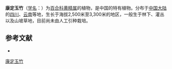 {{Speciesbox
| name = 康定玉竹
| status = 
| status_system = 
| image =
| genus = Polygonatum
| species = prattii
| authority = Baker
}}

'''康定玉竹'''（[[学名|学名]]：{{lang|la|''Polygonatum prattii''}}）为[[百合科|百合科]][[黄精属|黄精属]]的植物，是中国的特有植物。分布于[[中国大陆|中国大陆]]的[[四川|四川]]、[[云南|云南]]等地，生长于海拔2,500米至3,300米的地区，一般生于林下、灌丛以及山坡草地，目前尚未由人工引种栽培。

== 参考文献 ==
<div class="references-small">
* {{cite web| url =http://www.bioinfo.cn/db05/KmzwSpecies.php?action=view&id=5587| title =康定玉竹| work =《中国高等植物数据库全库》| publisher =中国科学院微生物研究所| author =昆明植物研究所| accessdate =2009-02-24| deadurl =yes| archiveurl =https://web.archive.org/web/20160305091139/http://www.bioinfo.cn/db05/KmzwSpecies.php?action=view&id=5587| archivedate =2016-03-05}}
</div>
{{Taxonbar|from=Q11063725}}

[[Category:黄精属|康定玉竹]]


{{植物小作品}}
